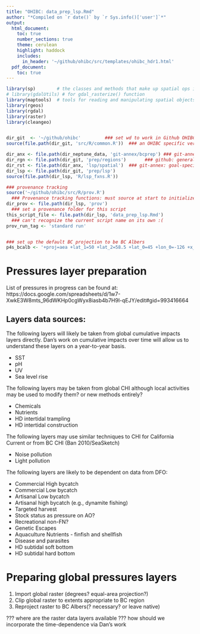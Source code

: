 ```yaml
---
title: "OHIBC: data_prep_lsp.Rmd"
author: "*Compiled on `r date()` by `r Sys.info()['user']`*"
output: 
  html_document:
    toc: true
    number_sections: true
    theme: cerulean
    highlight: haddock
    includes: 
      in_header: '~/github/ohibc/src/templates/ohibc_hdr1.html'
  pdf_document:
    toc: true
---
```


``` r
library(sp)        # the classes and methods that make up spatial ops in R
# library(gdalUtils) # for gdal_rasterize() function
library(maptools)  # tools for reading and manipulating spatial objects
library(rgeos)
library(rgdal)
library(raster)
library(cleangeo)


dir_git  <- '~/github/ohibc'         ### set wd to work in Github OHIBC location
source(file.path(dir_git, 'src/R/common.R'))  ### an OHIBC specific version of common.R

dir_anx <- file.path(dir_neptune_data, 'git-annex/bcprep') ### git-annex: goal-specific large files
dir_rgn <- file.path(dir_git, 'prep/regions')       ### github: general buffer region shapefiles
dir_rst <- file.path(dir_anx, 'lsp/spatial')  ### git-annex: goal-specific raster files
dir_lsp <- file.path(dir_git, 'prep/lsp')
source(file.path(dir_lsp, 'R/lsp_fxns.R'))

### provenance tracking
source('~/github/ohibc/src/R/prov.R')      
  ### Provenance tracking functions: must source at start to initialize prov_track
dir_prov <- file.path(dir_lsp, 'prov') 
  ### set a provenance folder for this script
this_script_file <- file.path(dir_lsp, 'data_prep_lsp.Rmd') 
  ### can't recognize the current script name on its own :(
prov_run_tag <- 'standard run'


### set up the default BC projection to be BC Albers
p4s_bcalb <- '+proj=aea +lat_1=50 +lat_2=58.5 +lat_0=45 +lon_0=-126 +x_0=1000000 +y_0=0 +datum=NAD83 +units=m +no_defs +ellps=GRS80 +towgs84=0,0,0'
```

# Pressures layer preparation

List of pressures in progress can be found at: https://docs.google.com/spreadsheets/d/1w7-XwkE3W8mts_96dWKHp0cgWyx8iasb4b7H9l-qEJY/edit#gid=993416664

## Layers data sources:

The following layers will likely be taken from global cumulative impacts layers directly.  Dan's work on cumulative impacts over time will allow us to understand these layers on a year-to-year basis.

* SST  
* pH  
* UV   
* Sea level rise

The following layers may be taken from global CHI although local activities may be used to modify them? or new methods entirely?

* Chemicals
* Nutrients
* HD intertidal trampling
* HD intertidal construction

The following layers may use similar techniques to CHI for California Current or from BC CHI (Ban 2010/SeaSketch)

* Noise pollution
* Light pollution

The following layers are likely to be dependent on data from DFO:

* Commercial High bycatch  
* Commercial Low bycatch    
* Artisanal Low bycatch   
* Artisanal high bycatch (e.g., dynamite fishing) 
* Targeted harvest 
* Stock status as pressure on AO?
* Recreational non-FN?
* Genetic Escapes   
* Aquaculture Nutrients - finfish and shellfish
* Disease and parasites
* HD subtidal soft bottom  
* HD subtidal hard bottom 

# Preparing global pressures layers

1. Import global raster (degrees? equal-area projection?)
2. Clip global raster to extents appropriate to BC region
3. Reproject raster to BC Albers(? necessary? or leave native)

??? where are the raster data layers available
??? how should we incorporate the time-dependence via Dan's work

